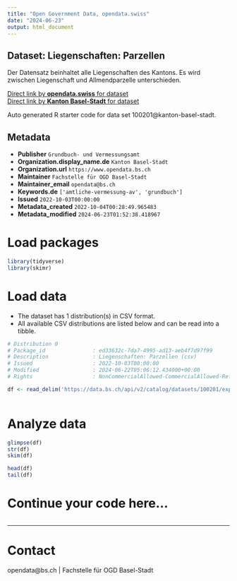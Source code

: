 ```yaml
---
title: "Open Government Data, opendata.swiss"
date: "2024-06-23"
output: html_document
---
```


## Dataset: Liegenschaften: Parzellen

Der Datensatz beinhaltet alle Liegenschaften des Kantons. Es wird zwischen Liegenschaft und Allmendparzelle unterschieden.

[Direct link by **opendata.swiss** for dataset](https://opendata.swiss/de/dataset/liegenschaften-parzellen)<br>
[Direct link by **Kanton Basel-Stadt** for dataset](https://data.bs.ch/explore/dataset/100201/)

Auto generated R starter code for data set 100201@kanton-basel-stadt.

## Metadata

- **Publisher** `Grundbuch- und Vermessungsamt`
- **Organization.display_name.de** `Kanton Basel-Stadt`
- **Organization.url** `https://www.opendata.bs.ch`
- **Maintainer** `Fachstelle für OGD Basel-Stadt`
- **Maintainer_email** `opendata@bs.ch`
- **Keywords.de** `['amtliche-vermessung-av', 'grundbuch']`
- **Issued** `2022-10-03T00:00:00`
- **Metadata_created** `2022-10-04T00:28:49.965483`
- **Metadata_modified** `2024-06-23T01:52:38.418967`


# Load packages

```r

library(tidyverse)
library(skimr)

```

# Load data

-   The dataset has 1 distribution(s) in CSV format.
-   All available CSV distributions are listed below and can be read into a tibble.

```r

# Distribution 0
# Package_id               : ed33632c-7da7-4995-ad13-aeb4f7d97f99
# Description              : Liegenschaften: Parzellen (csv)
# Issued                   : 2022-10-03T00:00:00
# Modified                 : 2024-06-22T05:06:12.434000+00:00
# Rights                   : NonCommercialAllowed-CommercialAllowed-ReferenceRequired

df <- read_delim('https://data.bs.ch/api/v2/catalog/datasets/100201/exports/csv')



```

# Analyze data

```r

glimpse(df)
str(df)
skim(df)

head(df)
tail(df)

```

# Continue your code here...

```r

```

------------------------------------------------------------------------

# Contact

opendata@bs.ch | Fachstelle für OGD Basel-Stadt
